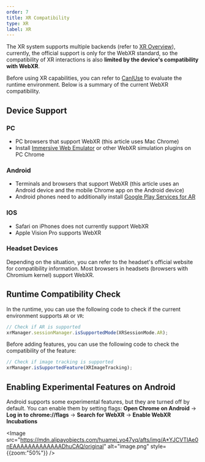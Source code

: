 ```yaml
---
order: 7
title: XR Compatibility
type: XR
label: XR
---
```


The XR system supports multiple backends (refer to [XR Overview](/en/docs/xr/overall)), currently, the official support is only for the WebXR standard, so the compatibility of XR interactions is also **limited by the device's compatibility with WebXR**.

Before using XR capabilities, you can refer to [CanIUse](https://caniuse.com/?search=webxr) to evaluate the runtime environment. Below is a summary of the current WebXR compatibility.

## Device Support

### PC

- PC browsers that support WebXR (this article uses Mac Chrome)
- Install [Immersive Web Emulator](https://chromewebstore.google.com/detail/immersive-web-emulator/cgffilbpcibhmcfbgggfhfolhkfbhmik) or other WebXR simulation plugins on PC Chrome

### Android

- Terminals and browsers that support WebXR (this article uses an Android device and the mobile Chrome app on the Android device)
- Android phones need to additionally install [Google Play Services for AR](https://play.google.com/store/apps/details?id=com.google.ar.core&hl=en_US&pli=1)

### IOS

- Safari on iPhones does not currently support WebXR
- Apple Vision Pro supports WebXR

### Headset Devices

Depending on the situation, you can refer to the headset's official website for compatibility information. Most browsers in headsets (browsers with Chromium kernel) support WebXR.

## Runtime Compatibility Check

In the runtime, you can use the following code to check if the current environment supports `AR` or `VR`:

```typescript
// Check if AR is supported
xrManager.sessionManager.isSupportedMode(XRSessionMode.AR);
```

Before adding features, you can use the following code to check the compatibility of the feature:

```typescript
// Check if image tracking is supported
xrManager.isSupportedFeature(XRImageTracking);
```

## Enabling Experimental Features on Android

Android supports some experimental features, but they are turned off by default. You can enable them by setting flags: **Open Chrome on Android** -> **Log in to chrome://flags** -> **Search for WebXR** -> **Enable WebXR Incubations**

<Image src="https://mdn.alipayobjects.com/huamei_yo47yq/afts/img/A*YJCVTIAe0nEAAAAAAAAAAAAADhuCAQ/original" alt="image.png" style={{zoom:"50%"}} />

